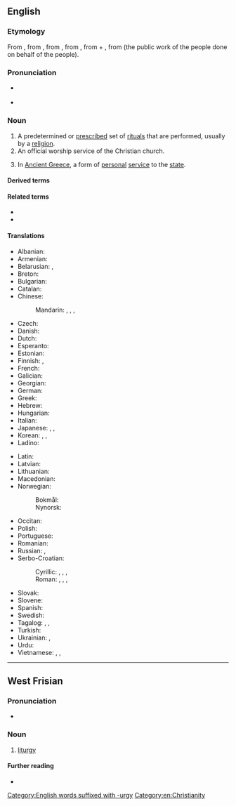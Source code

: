 ==English==
{{wikipedia}}

===Etymology===
From {{etyl|frm|en}} {{m|frm|liturgie}}, from {{etyl|la|en}} {{m|la|liturgia}}, from {{etyl|grc|en}} {{m|grc|λειτουργία}}, from {{m|grc|λειτ-}}, from {{m|grc|λαός||people}} + {{m|grc|-ουργός}}, from {{m|grc|ἔργον||work}} (the public work of the people done on behalf of the people).

===Pronunciation===
* {{a|RP}} {{IPA|en|/ˈlɪtəd͡ʒi/}}
* {{a|US}} {{IPA|en|/ˈlɪtɚd͡ʒi/}}

===Noun===
{{en-noun|~}}

# A predetermined or [[prescribe]]d set of [[ritual]]s that are performed, usually by a [[religion]].
# An official worship service of the Christian church.
# {{lb|en|historical}} In [[Ancient Greece]], a form of [[personal]] [[service]] to the [[state]].

====Derived terms====
{{der3|en
|aliturgic
|liturgic
|liturgical
|liturgics
|liturgiologist
|liturgiology
|liturgism
|liturgist
|liturgistic
|liturgistical
|Liturgy of the Hours}}

====Related terms====
* {{l|en|lay}}
* {{l|en|laity}}

====Translations====
{{trans-top|a predetermined or prescribed set of rituals}}
* Albanian: {{t|sq|liturgjia|f}}
* Armenian: {{t+|hy|պատարագ}}
* Belarusian: {{t|be|літургі́я|f}}, {{t|be|багаслу́жба|f}}
* Breton: {{t|br|liderezh|m}}
* Bulgarian: {{t|bg|литурги́я|f}}
* Catalan: {{t+|ca|litúrgia|f}}
* Chinese:
*: Mandarin: {{t+|cmn|禮拜儀式|sc=Hani}}, {{t+|cmn|礼拜仪式|tr=lǐbài yíshì|sc=Hani}}, {{t+|cmn|禮儀|sc=Hani}}, {{t+|cmn|礼仪|tr=lǐyí|sc=Hani}}
* Czech: {{t|cs|liturgie|f}}
* Danish: {{t|da|liturgi|c}}
* Dutch: {{t+|nl|liturgie|f}}
* Esperanto: {{t|eo|liturgio}}
* Estonian: {{t|et|liturgia}}
* Finnish: {{t+|fi|liturgia}}, {{t|fi|alttaripalvelus}}
* French: {{t+|fr|liturgie|f}}
* Galician: {{t|gl|liturxia|f}}
* Georgian: {{t+|ka|ლიტურგია}}
* German: {{t+|de|Liturgie|f}}
* Greek: {{t+|el|λειτουργία|f}}
* Hebrew: {{t+|he|לִיטוּרגִיָה|f|tr=litúrgia}}
* Hungarian: {{t+|hu|liturgia}}
* Italian: {{t+|it|liturgia|f}}
* Japanese: {{qualifier|Catholic}} {{t+|ja|典礼|tr=てんれい, tenrei|sc=Jpan}}, {{qualifier|Orthodox}} {{t|ja|奉神礼|tr=ほうしんれい, hōshinrei|sc=Jpan}}, {{qualifier|Catholic, Protestant, Anglicanism}} {{t|ja|礼拝|tr=れいはい, reihai|sc=Jpan}}
* Korean: {{t+|ko|전례}}, {{t+|ko|예전}}, {{t|ko|례전}} {{qualifier|North Korea}}
* Ladino: {{t|lad|liturjia}}
{{trans-mid}}
* Latin: {{t|la|liturgia|f}}
* Latvian: {{t|lv|liturģija|f}}
* Lithuanian: {{t+|lt|liturgija|f}}
* Macedonian: {{t|mk|литургија|f}}
* Norwegian:
*: Bokmål: {{t|nb|liturgi|m}}
*: Nynorsk: {{t|nn|liturgi|m}}
* Occitan: {{t+|oc|liturgia|f}}
* Polish: {{t+|pl|liturgia|f}}
* Portuguese: {{t+|pt|liturgia|f}}
* Romanian: {{t+|ro|liturghie|f}}
* Russian: {{t+|ru|литурги́я|f}}, {{t+|ru|богослуже́ние|n}}
* Serbo-Croatian:
*: Cyrillic: {{t|sh|литургија|f|sc=Cyrl}}, {{t|sh|богослужба|f|sc=Cyrl}}, {{t|sh|богoслужје|n|sc=Cyrl}}, {{t|sh|богослужење|n|sc=Cyrl}}
*: Roman: {{t+|sh|liturgija|f}}, {{t|sh|bogoslužba|f}}, {{t+|sh|bogoslužje|n}}, {{t+|sh|bogosluženje|n}}
* Slovak: {{t|sk|liturgia|f}}
* Slovene: {{t+|sl|liturgija|f}}
* Spanish: {{t+|es|liturgia|f}}
* Swedish: {{t|sv|liturgi|c}}
* Tagalog: {{t|tl|palasambahan}}, {{t|tl|palamisahan}}, {{t|tl|liturhiya}}
* Turkish: {{t|tr|litürji}}
* Ukrainian: {{t+|uk|літургі́я|f}}, {{t+|uk|богослужі́ння|n}}
* Urdu: {{t|ur|لطوریا|f|tr=litūriā}}
* Vietnamese: {{t|vi|thánh lễ}}, {{t|vi|lễ trọng}}, {{t|vi|phụng vụ}}
{{trans-bottom}}

[[Category:English words suffixed with -urgy]]
[[Category:en:Christianity]]

----

==West Frisian==

===Pronunciation===
* {{IPA|fy|/litørˈɡi/}}

===Noun===
{{fy-noun|c|liturgyen|pl2=liturgys}}

# [[#English|liturgy]]

====Further reading====
* {{R:WFT|59169}}